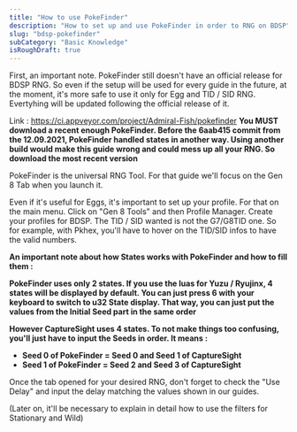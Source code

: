 ```yaml
---
title: "How to use PokeFinder"
description: "How to set up and use PokeFinder in order to RNG on BDSP"
slug: "bdsp-pokefinder"
subCategory: "Basic Knowledge"
isRoughDraft: true
---
```


First, an important note. PokeFinder still doesn't have an official release for BDSP RNG. So even if the setup will be used for every guide in the future, at the moment, it's more safe to use it only for Egg and TID / SID RNG. Evertyhing will be updated following the official release of it.

Link : https://ci.appveyor.com/project/Admiral-Fish/pokefinder
**You MUST download a recent enough PokeFinder. Before the 6aab415 commit from the 12.09.2021, PokeFinder handled states in another way. Using another build would make this guide wrong and could mess up all your RNG. So download the most recent version**

PokeFinder is the universal RNG Tool. For that guide we'll focus on the Gen 8 Tab when you launch it.

Even if it's useful for Eggs, it's important to set up your profile. For that on the main menu. Click on "Gen 8 Tools" and then Profile Manager. Create your profiles for BDSP. The TID / SID wanted is not the G7/G8TID one. So for example, with Pkhex, you'll have to hover on the TID/SID infos to have the valid numbers.

**An important note about how States works with PokeFinder and how to fill them :**

**PokeFinder uses only 2 states. If you use the luas for Yuzu / Ryujinx, 4 states will be displayed by default. You can just press 6 with your keyboard to switch to u32 State display. That way, you can just put the values from the Initial Seed part in the same order**

**However CaptureSight uses 4 states. To not make things too confusing, you'll just have to input the Seeds in order. It means :**

- **Seed 0 of PokeFinder = Seed 0 and Seed 1 of CaptureSight**
- **Seed 1 of PokeFinder = Seed 2 and Seed 3 of CaptureSight**

Once the tab opened for your desired RNG, don't forget to check the "Use Delay" and input the delay matching the values shown in our guides.

(Later on, it'll be necessary to explain in detail how to use the filters for Stationary and Wild)
